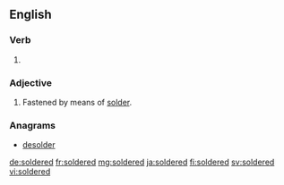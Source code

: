 ==English==

===Verb===
{{head|en}}

# {{en-past of|solder}}

===Adjective===
{{en-adj}}

# Fastened by means of [[solder]].

===Anagrams===
* [[desolder#English|desolder]]

[[de:soldered]]
[[fr:soldered]]
[[mg:soldered]]
[[ja:soldered]]
[[fi:soldered]]
[[sv:soldered]]
[[vi:soldered]]